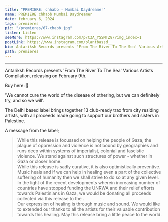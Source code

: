 ---
title: "PREMIERE: chhabb - Mumbai Daydreamer"
name: PREMIERE chhabb Mumbai Daydreamer
date: february 6, 2024
tags: premieres
pic: "/premieres/67-chabb.jpg"
listen: Listen
seeMore: https://www.instagram.com/p/C3A_YSSMTZ8/?img_index=1
postLink: https://www.instagram.com/plantbassd___
bio: Antariksh Records presents 'From The River To The Sea' Various Artists Compilation, releasing on February 9th.
path: premieres
---

<SoundCloud
  url="https://soundcloud.com/plantbassddjs/premiere-chhabb-mumbai-dreamhunter"
  name="Mumbai Daydreamer"
/>

<hr />

Antariksh Records presents 'From The River To The Sea' Various Artists Compilation, releasing on February 9th.

Buy here: <HoverLink url="antarikshrecords.bandcamp.com/album/from…ompilation" external /> 🌱

'We cannot cure the world of the disease of othering, but we can definitely try, and so we will'.

The Delhi based label brings together 13 club-ready trax from city residing artists, with all proceeds made going to support our brothers and sisters in Palestine.

A message from the label;

<blockquote>
  While this release is focussed on helping the people of Gaza, the plague of oppression and
  violence is not bound by geographies and runs deep within systems of imperialist, colonial and
  fascistic violence. We stand against such structures of power - whether in Gaza or closer home.
  <br />
  While this release is sadly curative, it is also optimistically preventive. Music heals and if we
  can help in healing even a part of the collective suffering of humanity then we shall strive to do
  so at any given level. In the light of the recent developments wherein increasing number of
  countries have stopped funding the UNRWA and their relief efforts towards Palestinians in Gaza, we
  would be donating all proceeds collected via this release to the
  <HoverLink url="https://soundcloud.com/unrwa" name="@unrwa" external />.
  <br />
  Our expression of healing is through music and sound. We would like to extended our thanks to all the
  artists for their valuable contribution towards this healing. May this release bring a little peace
  to the world.
</blockquote>
